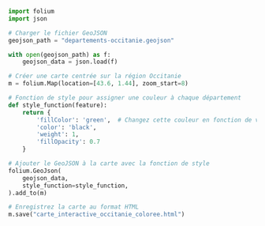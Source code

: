 ```python
import folium
import json

# Charger le fichier GeoJSON
geojson_path = "departements-occitanie.geojson"

with open(geojson_path) as f:
    geojson_data = json.load(f)

# Créer une carte centrée sur la région Occitanie
m = folium.Map(location=[43.6, 1.44], zoom_start=8)

# Fonction de style pour assigner une couleur à chaque département
def style_function(feature):
    return {
        'fillColor': 'green',  # Changez cette couleur en fonction de vos préférences
        'color': 'black',
        'weight': 1,
        'fillOpacity': 0.7
    }

# Ajouter le GeoJSON à la carte avec la fonction de style
folium.GeoJson(
    geojson_data,
    style_function=style_function,
).add_to(m)

# Enregistrez la carte au format HTML
m.save("carte_interactive_occitanie_coloree.html")

```

